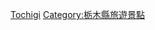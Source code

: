 {{日本行政區劃分類導航|溫泉}}
{{Commons category|Hot springs of Tochigi prefecture}}

[[Category:日本各都道府縣溫泉|Tochigi]]
[[Category:栃木縣旅遊景點|Category:栃木縣旅遊景點]]
